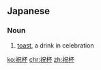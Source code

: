 ==Japanese==
{{ja-kanjitab|しゅく|はい|yomi=on}}

===Noun===
{{ja-noun|しゅくはい}}

# [[toast]], a drink in celebration

[[ko:祝杯]]
[[chr:祝杯]]
[[zh:祝杯]]